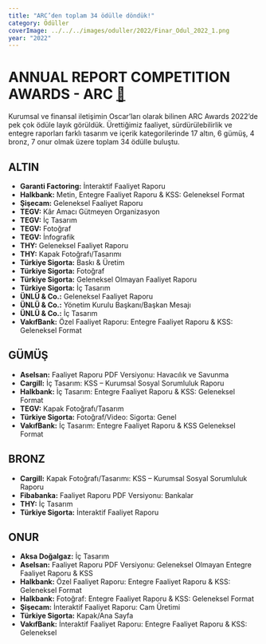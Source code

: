 ```yaml
---
title: "ARC’den toplam 34 ödülle döndük!"
category: Ödüller
coverImage: ../../../images/oduller/2022/Finar_Odul_2022_1.png
year: "2022"
---
```



<VimeoVideo id="1038869542" title="" classes="w-full mb-12" />

# ANNUAL REPORT COMPETITION AWARDS - ARC [🔗](/oduller/arc-awards/)

Kurumsal ve finansal iletişimin Oscar’ları olarak bilinen ARC Awards 2022’de pek çok ödüle layık görüldük. Ürettiğimiz faaliyet, sürdürülebilirlik ve entegre raporları farklı tasarım ve içerik kategorilerinde 17 altın, 6 gümüş, 4 bronz, 7 onur olmak üzere toplam 34 ödülle buluştu.

## ALTIN

- **Garanti Factoring:** İnteraktif Faaliyet Raporu
- **Halkbank:** Metin, Entegre Faaliyet Raporu & KSS: Geleneksel Format
- **Şişecam:** Geleneksel Faaliyet Raporu
- **TEGV:** Kâr Amacı Gütmeyen Organizasyon
- **TEGV:** İç Tasarım
- **TEGV:** Fotoğraf
- **TEGV:** İnfografik
- **THY:** Geleneksel Faaliyet Raporu
- **THY:** Kapak Fotoğrafı/Tasarımı
- **Türkiye Sigorta:** Baskı & Üretim
- **Türkiye Sigorta:** Fotoğraf
- **Türkiye Sigorta:** Geleneksel Olmayan Faaliyet Raporu
- **Türkiye Sigorta:** İç Tasarım
- **ÜNLÜ & Co.:** Geleneksel Faaliyet Raporu
- **ÜNLÜ & Co.:** Yönetim Kurulu Başkanı/Başkan Mesajı
- **ÜNLÜ & Co.:** İç Tasarım
- **VakıfBank:** Özel Faaliyet Raporu: Entegre Faaliyet Raporu & KSS: Geleneksel Format

## GÜMÜŞ

- **Aselsan:** Faaliyet Raporu PDF Versiyonu: Havacılık ve Savunma
- **Cargill:** İç Tasarım: KSS – Kurumsal Sosyal Sorumluluk Raporu
- **Halkbank:** İç Tasarım: Entegre Faaliyet Raporu & KSS: Geleneksel Format
- **TEGV:** Kapak Fotoğrafı/Tasarım
- **Türkiye Sigorta:** Fotoğraf/Video: Sigorta: Genel
- **VakıfBank:** İç Tasarım: Entegre Faaliyet Raporu & KSS Geleneksel Format

## BRONZ

- **Cargill:** Kapak Fotoğrafı/Tasarımı: KSS – Kurumsal Sosyal Sorumluluk Raporu
- **Fibabanka:** Faaliyet Raporu PDF Versiyonu: Bankalar
- **THY:** İç Tasarım
- **Türkiye Sigorta:** İnteraktif Faaliyet Raporu

## ONUR

- **Aksa Doğalgaz:** İç Tasarım
- **Aselsan:** Faaliyet Raporu PDF Versiyonu: Geleneksel Olmayan Entegre Faaliyet Raporu & KSS
- **Halkbank:** Özel Faaliyet Raporu: Entegre Faaliyet Raporu & KSS: Geleneksel Format
- **Halkbank:** Fotoğraf: Entegre Faaliyet Raporu & KSS: Geleneksel Format
- **Şişecam:** İnteraktif Faaliyet Raporu: Cam Üretimi
- **Türkiye Sigorta:** Kapak/Ana Sayfa
- **VakıfBank:** İnteraktif Faaliyet Raporu: Entegre Faaliyet Raporu & KSS: Geleneksel
